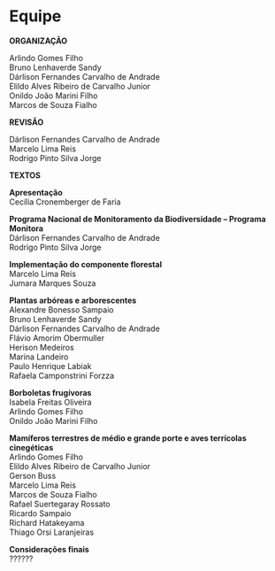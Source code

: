 
# Equipe {#equipe .unnumbered}  

**ORGANIZAÇÃO** 

Arlindo Gomes Filho  
Bruno Lenhaverde Sandy  
Dárlison Fernandes Carvalho de Andrade  
Elildo Alves Ribeiro de Carvalho Junior  
Onildo João Marini Filho  
Marcos de Souza Fialho  

**REVISÃO** 

Dárlison Fernandes Carvalho de Andrade  
Marcelo Lima Reis  
Rodrigo Pinto Silva Jorge


**TEXTOS**  


**Apresentação**  
Cecília Cronemberger de Faria  


**Programa Nacional de Monitoramento da Biodiversidade – Programa Monitora**  
Dárlison Fernandes Carvalho de Andrade  
Rodrigo Pinto Silva Jorge  


 **Implementação do componente florestal**  
Marcelo Lima Reis  
Jumara Marques Souza  


**Plantas arbóreas e arborescentes**  
Alexandre Bonesso Sampaio  
Bruno Lenhaverde Sandy  
Dárlison Fernandes Carvalho de Andrade  
Flávio Amorim Obermuller  
Herison Medeiros  
Marina Landeiro  
Paulo Henrique Labiak  
Rafaela Camponstrini Forzza  
  

**Borboletas frugívoras**  
Isabela Freitas Oliveira  
Arlindo Gomes Filho  
Onildo João Marini Filho  


**Mamíferos terrestres de médio e grande porte e aves terrícolas cinegéticas**  
Arlindo Gomes Filho  
Elildo Alves Ribeiro de Carvalho Junior  
Gerson Buss  
Marcelo Lima Reis  
Marcos de Souza Fialho  
Rafael Suertegaray Rossato  
Ricardo Sampaio  
Richard Hatakeyama  
Thiago Orsi Laranjeiras  


**Considerações finais**  
??????
 
